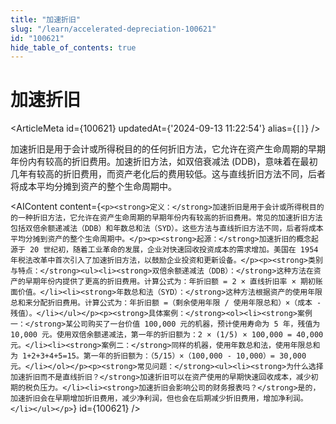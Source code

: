 ```yaml
---
title: "加速折旧"
slug: "/learn/accelerated-depreciation-100621"
id: "100621"
hide_table_of_contents: true
---
```



# 加速折旧

<ArticleMeta id={100621} updatedAt={'2024-09-13 11:22:54'} alias={`[]`} />
<div className='border-solid border-b border-t-0 my-4 border-[var(--ifm-color-gray-300)]' />

加速折旧是用于会计或所得税目的的任何折旧方法，它允许在资产生命周期的早期年份内有较高的折旧费用。加速折旧方法，如双倍衰减法 (DDB)，意味着在最初几年有较高的折旧费用，而资产老化后的费用较低。这与直线折旧方法不同，后者将成本平均分摊到资产的整个生命周期中。

<AIContent content={`<p><strong>定义：</strong>加速折旧是用于会计或所得税目的的一种折旧方法，它允许在资产生命周期的早期年份内有较高的折旧费用。常见的加速折旧方法包括双倍余额递减法（DDB）和年数总和法（SYD）。这些方法与直线折旧方法不同，后者将成本平均分摊到资产的整个生命周期中。</p><p><strong>起源：</strong>加速折旧的概念起源于 20 世纪初，随着工业革命的发展，企业对快速回收投资成本的需求增加。美国在 1954 年税法改革中首次引入了加速折旧方法，以鼓励企业投资和更新设备。</p><p><strong>类别与特点：</strong><ul><li><strong>双倍余额递减法（DDB）：</strong>这种方法在资产的早期年份内提供了更高的折旧费用。计算公式为：年折旧额 = 2 × 直线折旧率 × 期初账面价值。</li><li><strong>年数总和法（SYD）：</strong>这种方法根据资产的使用年限总和来分配折旧费用。计算公式为：年折旧额 =（剩余使用年限 / 使用年限总和）×（成本 - 残值）。</li></ul></p><p><strong>具体案例：</strong><ol><li><strong>案例一：</strong>某公司购买了一台价值 100,000 元的机器，预计使用寿命为 5 年，残值为 10,000 元。使用双倍余额递减法，第一年的折旧额为：2 × (1/5) × 100,000 = 40,000 元。</li><li><strong>案例二：</strong>同样的机器，使用年数总和法，使用年限总和为 1+2+3+4+5=15。第一年的折旧额为：（5/15）×（100,000 - 10,000）= 30,000 元。</li></ol></p><p><strong>常见问题：</strong><ul><li><strong>为什么选择加速折旧而不是直线折旧？</strong>加速折旧可以在资产使用的早期快速回收成本，减少初期的税负压力。</li><li><strong>加速折旧会影响公司的财务报表吗？</strong>是的，加速折旧会在早期增加折旧费用，减少净利润，但也会在后期减少折旧费用，增加净利润。</li></ul></p>`} id={100621} />
